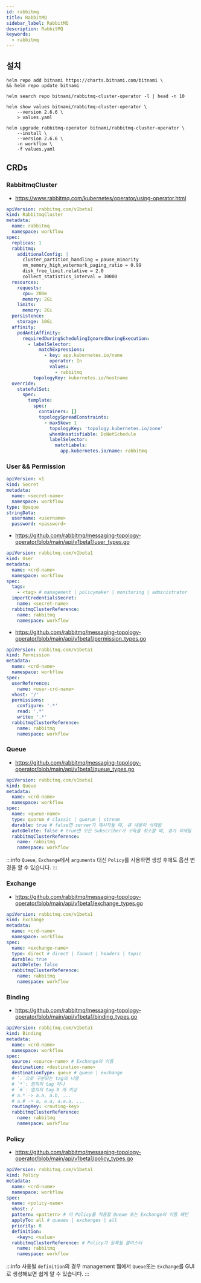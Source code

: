 ```yaml
---
id: rabbitmq
title: RabbitMQ
sidebar_label: RabbitMQ
description: RabbitMQ
keywords:
  - rabbitmq
---
```


## 설치

```shell
helm repo add bitnami https://charts.bitnami.com/bitnami \
&& helm repo update bitnami
```

```shell
helm search repo bitnami/rabbitmq-cluster-operator -l | head -n 10
```

```shell
helm show values bitnami/rabbitmq-cluster-operator \
    --version 2.6.6 \
    > values.yaml
```

```shell
helm upgrade rabbitmq-operator bitnami/rabbitmq-cluster-operator \
    --install \
    --version 2.6.6 \
    -n workflow \
    -f values.yaml
```

## CRDs

### RabbitmqCluster

- https://www.rabbitmq.com/kubernetes/operator/using-operator.html

```yaml
apiVersion: rabbitmq.com/v1beta1
kind: RabbitmqCluster
metadata:
  name: rabbitmq
  namespace: workflow
spec:
  replicas: 1
  rabbitmq:
    additionalConfig: |
      cluster_partition_handling = pause_minority
      vm_memory_high_watermark_paging_ratio = 0.99
      disk_free_limit.relative = 2.0
      collect_statistics_interval = 30000
  resources:
    requests:
      cpu: 200m
      memory: 2Gi
    limits:
      memory: 2Gi
  persistence:
    storage: 10Gi
  affinity:
    podAntiAffinity:
      requiredDuringSchedulingIgnoredDuringExecution:
        - labelSelector:
            matchExpressions:
              - key: app.kubernetes.io/name
                operator: In
                values:
                  - rabbitmq
          topologyKey: kubernetes.io/hostname
  override:
    statefulSet:
      spec:
        template:
          spec:
            containers: []
            topologySpreadConstraints:
              - maxSkew: 1
                topologyKey: 'topology.kubernetes.io/zone'
                whenUnsatisfiable: DoNotSchedule
                labelSelector:
                  matchLabels:
                    app.kubernetes.io/name: rabbitmq
```

### User && Permission

```yaml
apiVersion: v1
kind: Secret
metadata:
  name: <secret-name>
  namespace: workflow
type: Opaque
stringData:
  username: <username>
  password: <password>
```

- https://github.com/rabbitmq/messaging-topology-operator/blob/main/api/v1beta1/user_types.go

```yaml
apiVersion: rabbitmq.com/v1beta1
kind: User
metadata:
  name: <crd-name>
  namespace: workflow
spec:
  tags:
    - <tag> # management | policymaker | monitoring | administrator
  importCredentialsSecret:
    name: <secret-name>
  rabbitmqClusterReference:
    name: rabbitmq
    namespace: workflow
```

- https://github.com/rabbitmq/messaging-topology-operator/blob/main/api/v1beta1/permission_types.go

```yaml
apiVersion: rabbitmq.com/v1beta1
kind: Permission
metadata:
  name: <crd-name>
  namespace: workflow
spec:
  userReference:
    name: <user-crd-name>
  vhost: '/'
  permissions:
    configure: '.*'
    read: '.*'
    write: '.*'
  rabbitmqClusterReference:
    name: rabbitmq
    namespace: workflow
```

### Queue

- https://github.com/rabbitmq/messaging-topology-operator/blob/main/api/v1beta1/queue_types.go

```yaml
apiVersion: rabbitmq.com/v1beta1
kind: Queue
metadata:
  name: <crd-name>
  namespace: workflow
spec:
  name: <queue-name>
  type: quorum # classic | quorum | stream
  durable: true # false면 server가 재시작될 때, 큐 내용이 삭제됨
  autoDelete: false # true면 모든 Subscriber가 구독을 취소할 때, 큐가 삭제됨
  rabbitmqClusterReference:
    name: rabbitmq
    namespace: workflow
```

:::info
`Queue`, `Exchange`에서 `arguments` 대신 `Policy`를 사용하면 생성 후에도 옵션 변경을 할 수 있습니다.
:::

### Exchange

- https://github.com/rabbitmq/messaging-topology-operator/blob/main/api/v1beta1/exchange_types.go

```yaml
apiVersion: rabbitmq.com/v1beta1
kind: Exchange
metadata:
  name: <crd-name>
  namespace: workflow
spec:
  name: <exchange-name>
  type: direct # direct | fanout | headers | topic
  durable: true
  autoDelete: false
  rabbitmqClusterReference:
    name: rabbitmq
    namespace: workflow
```

### Binding

- https://github.com/rabbitmq/messaging-topology-operator/blob/main/api/v1beta1/binding_types.go

```yaml
apiVersion: rabbitmq.com/v1beta1
kind: Binding
metadata:
  name: <crd-name>
  namespace: workflow
spec:
  source: <source-name> # Exchange의 이름
  destination: <destination-name>
  destinationType: queue # queue | exchange
  # `.`으로 구분되는 tag의 나열
  # `*`: 임의의 tag 하나
  # `#`: 임의의 tag 0 개 이상
  # a.* -> a.a, a.b, ...
  # a.# -> a, a.a, a.a.a, ...
  routingKey: <routing-key>
  rabbitmqClusterReference:
    name: rabbitmq
    namespace: workflow
```

### Policy

- https://github.com/rabbitmq/messaging-topology-operator/blob/main/api/v1beta1/policy_types.go

```yaml
apiVersion: rabbitmq.com/v1beta1
kind: Policy
metadata:
  name: <crd-name>
  namespace: workflow
spec:
  name: <policy-name>
  vhost: /
  pattern: <pattern> # 이 Policy를 적용할 Queue 또는 Exchange의 이름 패턴
  applyTo: all # queues | exchanges | all
  priority: 0
  definition:
    <key>: <value>
  rabbitmqClusterReference: # Policy가 등록될 클러스터
    name: rabbitmq
    namespace: workflow
```

:::info
사용될 `definition`의 경우 management 웹에서 `Queue`또는 `Exchange`를 GUI로 생성해보면 쉽게 알 수 있습니다.
:::
